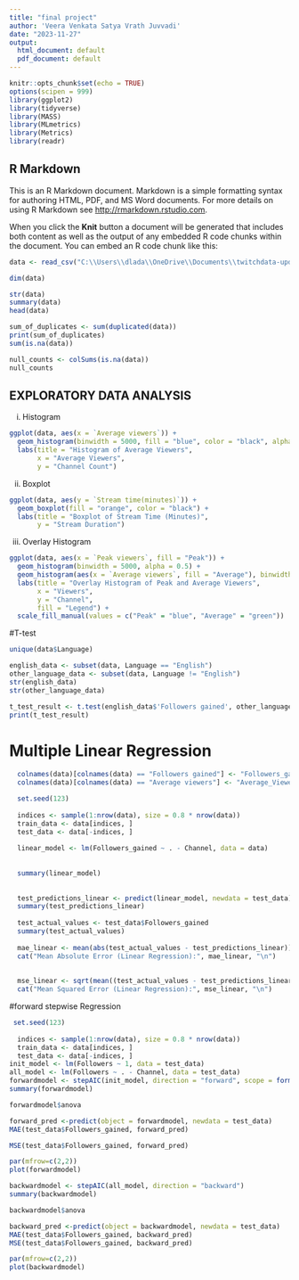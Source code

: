 ```yaml
---
title: "final project"
author: 'Veera Venkata Satya Vrath Juvvadi'
date: "2023-11-27"
output:
  html_document: default
  pdf_document: default
---
```


```r
knitr::opts_chunk$set(echo = TRUE)
options(scipen = 999) 
library(ggplot2)
library(tidyverse)
library(MASS)
library(MLmetrics)
library(Metrics)
library(readr)
```

## R Markdown

This is an R Markdown document. Markdown is a simple formatting syntax for authoring HTML, PDF, and MS Word documents. For more details on using R Markdown see <http://rmarkdown.rstudio.com>.

When you click the **Knit** button a document will be generated that includes both content as well as the output of any embedded R code chunks within the document. You can embed an R code chunk like this:

```r
data <- read_csv("C:\\Users\\dlada\\OneDrive\\Documents\\twitchdata-update.csv")
```

```r
dim(data)
```

```r
str(data)
summary(data)
head(data)
```

```r
sum_of_duplicates <- sum(duplicated(data))
print(sum_of_duplicates)
sum(is.na(data))
```
```r
null_counts <- colSums(is.na(data))
null_counts
```

## EXPLORATORY DATA ANALYSIS

i. Histogram

```r
ggplot(data, aes(x = `Average viewers`)) +
  geom_histogram(binwidth = 5000, fill = "blue", color = "black", alpha = 0.7) +
  labs(title = "Histogram of Average Viewers",
       x = "Average Viewers",
       y = "Channel Count")
```

ii. Boxplot
```r

ggplot(data, aes(y = `Stream time(minutes)`)) +
  geom_boxplot(fill = "orange", color = "black") +
  labs(title = "Boxplot of Stream Time (Minutes)",
       y = "Stream Duration")

```

iii. Overlay Histogram
```r

ggplot(data, aes(x = `Peak viewers`, fill = "Peak")) +
  geom_histogram(binwidth = 5000, alpha = 0.5) +
  geom_histogram(aes(x = `Average viewers`, fill = "Average"), binwidth = 5000, alpha = 0.5) +
  labs(title = "Overlay Histogram of Peak and Average Viewers",
       x = "Viewers",
       y = "Channel",
       fill = "Legend") +
  scale_fill_manual(values = c("Peak" = "blue", "Average" = "green"))
```


#T-test

```r
unique(data$Language)
```

```r
english_data <- subset(data, Language == "English")
other_language_data <- subset(data, Language != "English")
str(english_data)
str(other_language_data)
```

```r
t_test_result <- t.test(english_data$'Followers gained', other_language_data$'Followers gained')
print(t_test_result)
```


# Multiple Linear Regression

```r
  colnames(data)[colnames(data) == "Followers gained"] <- "Followers_gained"
  colnames(data)[colnames(data) == "Average viewers"] <- "Average_Viewers"
```

```r
  set.seed(123)
  
  indices <- sample(1:nrow(data), size = 0.8 * nrow(data))
  train_data <- data[indices, ]
  test_data <- data[-indices, ]
  
  linear_model <- lm(Followers_gained ~ . - Channel, data = data)
  
  
  summary(linear_model)
  
  
  test_predictions_linear <- predict(linear_model, newdata = test_data)
  summary(test_predictions_linear)
  
  test_actual_values <- test_data$Followers_gained
  summary(test_actual_values)
  
  mae_linear <- mean(abs(test_actual_values - test_predictions_linear))
  cat("Mean Absolute Error (Linear Regression):", mae_linear, "\n")
  
  
  mse_linear <- sqrt(mean((test_actual_values - test_predictions_linear)^2))
  cat("Mean Squared Error (Linear Regression):", mse_linear, "\n")
```

#forward stepwise Regression

```r

 set.seed(123)
  
  indices <- sample(1:nrow(data), size = 0.8 * nrow(data))
  train_data <- data[indices, ]
  test_data <- data[-indices, ]
init_model <- lm(Followers ~ 1, data = test_data)
all_model <- lm(Followers ~ . - Channel, data = test_data)
forwardmodel <- stepAIC(init_model, direction = "forward", scope = formula(all_model))
summary(forwardmodel)

```

```r
forwardmodel$anova
```

```r
forward_pred <-predict(object = forwardmodel, newdata = test_data)
MAE(test_data$Followers_gained, forward_pred)

```

```r
MSE(test_data$Followers_gained, forward_pred)
```

```r
par(mfrow=c(2,2))
plot(forwardmodel)
```

```r
backwardmodel <- stepAIC(all_model, direction = "backward")
summary(backwardmodel)

```

```r
backwardmodel$anova
```

```r

backward_pred <-predict(object = backwardmodel, newdata = test_data)
MAE(test_data$Followers_gained, backward_pred)
MSE(test_data$Followers_gained, backward_pred)

```

```r
par(mfrow=c(2,2))
plot(backwardmodel)
```
